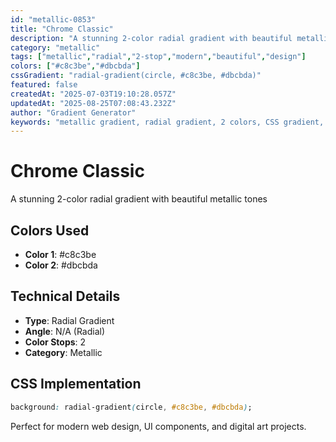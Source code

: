 ```yaml
---
id: "metallic-0853"
title: "Chrome Classic"
description: "A stunning 2-color radial gradient with beautiful metallic tones"
category: "metallic"
tags: ["metallic","radial","2-stop","modern","beautiful","design"]
colors: ["#c8c3be","#dbcbda"]
cssGradient: "radial-gradient(circle, #c8c3be, #dbcbda)"
featured: false
createdAt: "2025-07-03T19:10:28.057Z"
updatedAt: "2025-08-25T07:08:43.232Z"
author: "Gradient Generator"
keywords: "metallic gradient, radial gradient, 2 colors, CSS gradient, design, #c8c3be, #dbcbda"
---
```


# Chrome Classic

A stunning 2-color radial gradient with beautiful metallic tones

## Colors Used
- **Color 1**: #c8c3be
- **Color 2**: #dbcbda

## Technical Details
- **Type**: Radial Gradient
- **Angle**: N/A (Radial)
- **Color Stops**: 2
- **Category**: Metallic

## CSS Implementation
```css
background: radial-gradient(circle, #c8c3be, #dbcbda);
```

Perfect for modern web design, UI components, and digital art projects.
